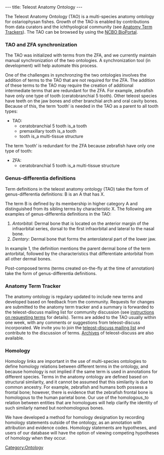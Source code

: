 ---
title: Teleost Anatomy Ontology
---

The Teleost Anatomy Ontology (TAO) is a multi-species anatomy ontology for ostariophysan fishes. Growth of the TAO is enabled by contributions from data curators and the ichthyological community (see [[#Anatomy Term Trackers|Anatomy Term Trackers]]). The TAO can be browsed by using the [http://bioportal.bioontology.org/visualize/38362 NCBO BioPortal].

===TAO and ZFA synchronization===
The TAO was initialized with terms from the ZFA, and we currently maintain manual synchronization of the two ontologies.  A synchronization tool (in development) will help automate this process.

One of the challenges in synchronzing the two ontologies involves the addition of terms to the TAO that are not required for the ZFA.  The addition of these terms to the TAO may require the creation of additional intermediate terms that are redundant for the ZFA.  For example, zebrafish have only one type of tooth (ceratobranchial 5 tooth).  Other teleost species have teeth on the jaw bones and other branchial arch and  oral cavity bones.  Because of this, the term ‘tooth’ is needed in the TAO as a parent to all tooth types:

* TAO:
** ceratobranchial 5 tooth is_a tooth
** premaxillary tooth is_a tooth
** tooth is_a multi-tissue structure

The term ‘tooth’ is redundant for the ZFA because zebrafish have only one type of tooth:

* ZFA:
**ceratobranchial 5 tooth is_a multi-tissue structure

===Genus-differentia definitions===
Term definitions in the teleost anatomy ontology (TAO) take the form of genus-differentia definitions:  B is an A that has X.

The term B is defined by its membership in higher category A and distinguished from its sibling terms by characteristic X. The following are examples of genus-differentia definitions in the TAO:
#''Antorbital:'' Dermal bone that is located on the anterior margin of the infraorbital series, dorsal to the first infraorbital and lateral to the nasal bone.
#''Dentary:'' Dermal bone that forms the anterolateral part of the lower jaw.

In example 1, the definition mentions the parent dermal bone of the term antorbital, followed by the characteristics that differentiate antorbital from all other dermal bones.

Post-composed terms (terms created on-the-fly at the time of annotation) take the form of genus-differentia definitions.

===Anatomy Term Tracker===

The anatomy ontology is regulary updated to include new terms and developed based on feedback from the community.  Requests for changes are submitted to the anatomy term tracker and a summary is forwarded to the teleost-discuss mailing list for community discussion (see [[Term Requests | instructions on requesting terms]] for details). Terms are added to the TAO usually within one week, with any comments or suggestions from  teleost-discuss incorporated. We invite you to join the [https://lists.sourceforge.net/lists/listinfo/obo-teleost-discuss teleost-discuss mailing list] and contribute to the discussion of terms. [http://sourceforge.net/mailarchive/forum.php?forum_name=obo-teleost-discuss Archives] of teleost-discuss are also available.

===Homology===

Homology links are important in the use of multi-species ontologies to define homology relations between different terms in the ontology, and because homology is not implied if the same term is used in annotations for different species. Terms in the anatomy ontology are defined based on structural similarity, and it cannot be assumed that this similarity is due to common ancestry.  For example, zebrafish and humans both possess a frontal bone; however, there is evidence that the zebrafish frontal bone is homologous to the human parietal bone. Our use of the homologous_to relation between entities that are homologues will help clarify the identity of such similarly named but nonhomologous bones.

We have developed a method for homology designation by recording homology statements outside of the ontology, as an annotation with attribution and evidence codes.  Homology statements are hypotheses, and users of our database will have the option of viewing competing hypotheses of homology when they occur.

[[Category:Ontology]]